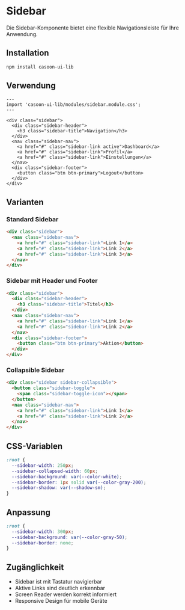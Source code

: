 # Sidebar

Die Sidebar-Komponente bietet eine flexible Navigationsleiste für Ihre Anwendung.

## Installation

```bash
npm install casoon-ui-lib
```

## Verwendung

```astro
---
import 'casoon-ui-lib/modules/sidebar.module.css';
---

<div class="sidebar">
  <div class="sidebar-header">
    <h3 class="sidebar-title">Navigation</h3>
  </div>
  <nav class="sidebar-nav">
    <a href="#" class="sidebar-link active">Dashboard</a>
    <a href="#" class="sidebar-link">Profil</a>
    <a href="#" class="sidebar-link">Einstellungen</a>
  </nav>
  <div class="sidebar-footer">
    <button class="btn btn-primary">Logout</button>
  </div>
</div>
```

## Varianten

### Standard Sidebar

```html
<div class="sidebar">
  <nav class="sidebar-nav">
    <a href="#" class="sidebar-link">Link 1</a>
    <a href="#" class="sidebar-link">Link 2</a>
    <a href="#" class="sidebar-link">Link 3</a>
  </nav>
</div>
```

### Sidebar mit Header und Footer

```html
<div class="sidebar">
  <div class="sidebar-header">
    <h3 class="sidebar-title">Titel</h3>
  </div>
  <nav class="sidebar-nav">
    <a href="#" class="sidebar-link">Link 1</a>
    <a href="#" class="sidebar-link">Link 2</a>
  </nav>
  <div class="sidebar-footer">
    <button class="btn btn-primary">Aktion</button>
  </div>
</div>
```

### Collapsible Sidebar

```html
<div class="sidebar sidebar-collapsible">
  <button class="sidebar-toggle">
    <span class="sidebar-toggle-icon"></span>
  </button>
  <nav class="sidebar-nav">
    <a href="#" class="sidebar-link">Link 1</a>
    <a href="#" class="sidebar-link">Link 2</a>
  </nav>
</div>
```

## CSS-Variablen

```css
:root {
  --sidebar-width: 250px;
  --sidebar-collapsed-width: 60px;
  --sidebar-background: var(--color-white);
  --sidebar-border: 1px solid var(--color-gray-200);
  --sidebar-shadow: var(--shadow-sm);
}
```

## Anpassung

```css
:root {
  --sidebar-width: 300px;
  --sidebar-background: var(--color-gray-50);
  --sidebar-border: none;
}
```

## Zugänglichkeit

- Sidebar ist mit Tastatur navigierbar
- Aktive Links sind deutlich erkennbar
- Screen Reader werden korrekt informiert
- Responsive Design für mobile Geräte 